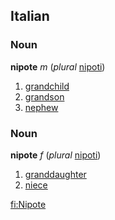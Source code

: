 ==Italian==
===Noun===
'''nipote''' ''m'' (''plural'' [[nipoti]])

#[[grandchild]]
#[[grandson]]
#[[nephew]]

===Noun===
'''nipote''' ''f'' (''plural'' [[nipoti]])

#[[granddaughter]]
#[[niece]]

[[fi:Nipote]]